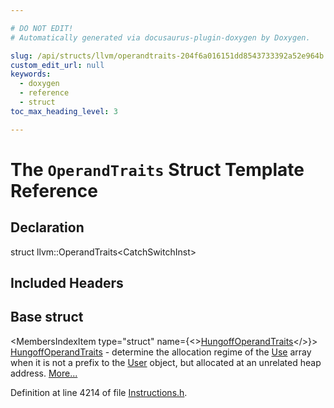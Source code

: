 ```yaml
---

# DO NOT EDIT!
# Automatically generated via docusaurus-plugin-doxygen by Doxygen.

slug: /api/structs/llvm/operandtraits-204f6a016151dd8543733392a52e964b
custom_edit_url: null
keywords:
  - doxygen
  - reference
  - struct
toc_max_heading_level: 3

---
```





# The `OperandTraits` Struct Template Reference

<DoxygenPage pluginConfig={pluginConfig}>



## Declaration

<CodeBlock>struct llvm::OperandTraits&lt;CatchSwitchInst&gt;</CodeBlock>

## Included Headers

<IncludesList>
<IncludesListItem
  filePath="llvm/IR/Instructions.h"
  permalink="/docs/api/files/include/include/llvm/include/llvm/ir/instructions-h"
  isLocal="true" />
</IncludesList>

## Base struct

<MembersIndex>

<MembersIndexItem
  type="struct"
  name={<><a href="/docs/api/structs/llvm/hungoffoperandtraits">HungoffOperandTraits</a></>}>
<a href="/docs/api/structs/llvm/hungoffoperandtraits">HungoffOperandTraits</a> - determine the allocation regime of the <a href="/docs/api/classes/llvm/use">Use</a> array when it is not a prefix to the <a href="/docs/api/classes/llvm/user">User</a> object, but allocated at an unrelated heap address. <a href="/docs/api/structs/llvm/hungoffoperandtraits/#details">More...</a>
</MembersIndexItem>

</MembersIndex>


Definition at line 4214 of file <a href="/docs/api/files/include/include/llvm/include/llvm/ir/instructions-h">Instructions.h</a>.

</DoxygenPage>
